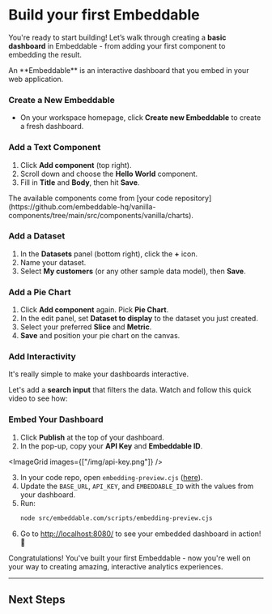 
# Build your first Embeddable

You're ready to start building! Let’s walk through creating a **basic dashboard** in Embeddable - from adding your first component to embedding the result.

<Callout emoji="💡">
  An **Embeddable** is an interactive dashboard that you embed in your web application.
</Callout>

<Steps>

### **Create a New Embeddable**
- On your workspace homepage, click **Create new Embeddable** to create a fresh dashboard.

### **Add a Text Component**
1. Click **Add component** (top right).
2. Scroll down and choose the **Hello World** component.
3. Fill in **Title** and **Body**, then hit **Save**.

<VideoComponent
    src="/video/add-text-component.mp4"
    width="1250"
    height="872"
/>

<Callout emoji="💡">
  The available components come from [your code repository](https://github.com/embeddable-hq/vanilla-components/tree/main/src/components/vanilla/charts).
</Callout>

### **Add a Dataset**
1. In the **Datasets** panel (bottom right), click the **+** icon.
2. Name your dataset.
3. Select **My customers** (or any other sample data model), then **Save**.

<VideoComponent
    src="/video/add-dataset.mp4"
    width="1250"
    height="872"
/>

### **Add a Pie Chart**
1. Click **Add component** again. Pick **Pie Chart**.
2. In the edit panel, set **Dataset to display** to the dataset you just created.
3. Select your preferred **Slice** and **Metric**.
4. **Save** and position your pie chart on the canvas.

<VideoComponent
    src="/video/add-pie-chart.mp4"
    width="1250"
    height="872"
/>

### **Add Interactivity**

It's really simple to make your dashboards interactive. 

Let's add a **search input** that filters the data. Watch and follow this quick video to see how:

<ExternalVideo src="https://www.loom.com/embed/041f9947644245d5bed940a2d46bc6ca?sid=b3d41e99-9f69-440c-8e93-4174e95c0f60"/>

### **Embed Your Dashboard**
1. Click **Publish** at the top of your dashboard.
2. In the pop-up, copy your **API Key** and **Embeddable ID**.

<ImageGrid images={["/img/api-key.png"]} />

3. In your code repo, open `embedding-preview.cjs` ([here](https://github.com/embeddable-hq/vanilla-components/blob/main/src/scripts/embedding-preview.cjs)).  
4. Update the `BASE_URL`, `API_KEY`, and `EMBEDDABLE_ID` with the values from your dashboard.  
5. Run:
   ```bash
   node src/embeddable.com/scripts/embedding-preview.cjs
   ```
6. Go to [http://localhost:8080/](http://localhost:8080/) to see your embedded dashboard in action! 🤩

</Steps>

Congratulations! You've built your first Embeddable - now you're well on your way to creating amazing, interactive analytics experiences.

---

## Next Steps

<CardGrid>
  <LinkCard title="Complete the homework challenge" href="/data/connect-your-database" icon=""/> 
</CardGrid>

